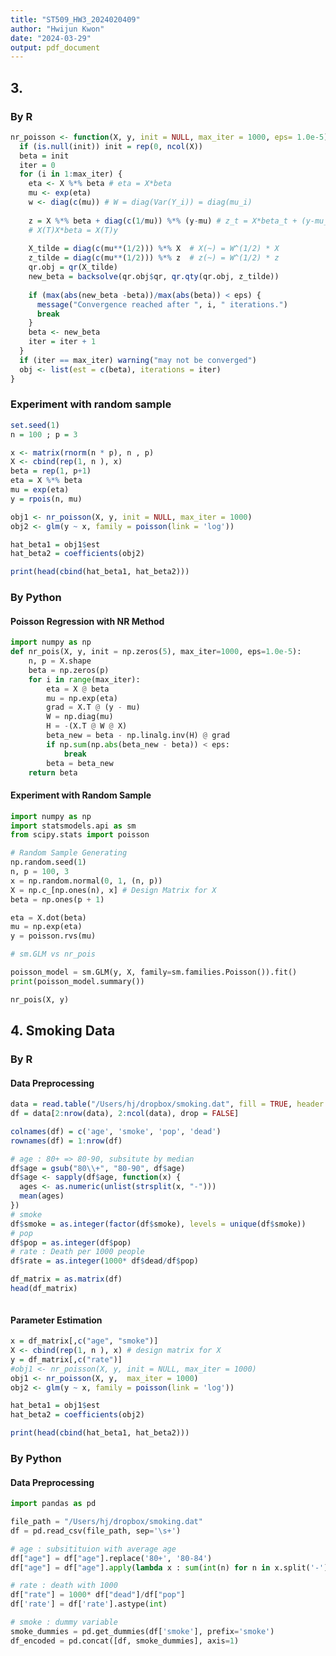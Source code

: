 ```yaml
---
title: "ST509_HW3_2024020409"
author: "Hwijun Kwon"
date: "2024-03-29"
output: pdf_document
---
```


## 3.
### By R

```r
nr_poisson <- function(X, y, init = NULL, max_iter = 1000, eps= 1.0e-5) {
  if (is.null(init)) init = rep(0, ncol(X))
  beta = init
  iter = 0
  for (i in 1:max_iter) {
    eta <- X %*% beta # eta = X*beta
    mu <- exp(eta)
    w <- diag(c(mu)) # W = diag(Var(Y_i)) = diag(mu_i)
    
    z = X %*% beta + diag(c(1/mu)) %*% (y-mu) # z_t = X*beta_t + (y-mu_t)/W_t
    # X(T)X*beta = X(T)y
    
    X_tilde = diag(c(mu**(1/2))) %*% X  # X(~) = W^(1/2) * X
    z_tilde = diag(c(mu**(1/2))) %*% z  # z(~) = W^(1/2) * z
    qr.obj = qr(X_tilde)
    new_beta = backsolve(qr.obj$qr, qr.qty(qr.obj, z_tilde))
    
    if (max(abs(new_beta -beta))/max(abs(beta)) < eps) {
      message("Convergence reached after ", i, " iterations.")
      break
    }
    beta <- new_beta
    iter = iter + 1
  }
  if (iter == max_iter) warning("may not be converged")
  obj <- list(est = c(beta), iterations = iter)
}

```

### Experiment with random sample
```r
set.seed(1)
n = 100 ; p = 3

x <- matrix(rnorm(n * p), n , p)
X <- cbind(rep(1, n ), x)
beta = rep(1, p+1)
eta = X %*% beta
mu = exp(eta)
y = rpois(n, mu)

obj1 <- nr_poisson(X, y, init = NULL, max_iter = 1000)
obj2 <- glm(y ~ x, family = poisson(link = 'log'))

hat_beta1 = obj1$est
hat_beta2 = coefficients(obj2)

print(head(cbind(hat_beta1, hat_beta2)))
```
### By Python

#### Poisson Regression with NR Method
```python
import numpy as np
def nr_pois(X, y, init = np.zeros(5), max_iter=1000, eps=1.0e-5):
    n, p = X.shape
    beta = np.zeros(p)  
    for i in range(max_iter):
        eta = X @ beta
        mu = np.exp(eta)
        grad = X.T @ (y - mu)
        W = np.diag(mu)
        H = -(X.T @ W @ X)
        beta_new = beta - np.linalg.inv(H) @ grad
        if np.sum(np.abs(beta_new - beta)) < eps:
            break
        beta = beta_new
    return beta
```

#### Experiment with Random Sample
```python
import numpy as np
import statsmodels.api as sm
from scipy.stats import poisson

# Random Sample Generating
np.random.seed(1)  
n, p = 100, 3
x = np.random.normal(0, 1, (n, p))
X = np.c_[np.ones(n), x] # Design Matrix for X
beta = np.ones(p + 1)

eta = X.dot(beta)
mu = np.exp(eta)
y = poisson.rvs(mu)

# sm.GLM vs nr_pois

poisson_model = sm.GLM(y, X, family=sm.families.Poisson()).fit()
print(poisson_model.summary())

nr_pois(X, y)
```


## 4. Smoking Data
### By R
#### Data Preprocessing
```r

data = read.table("/Users/hj/dropbox/smoking.dat", fill = TRUE, header = FALSE)
df = data[2:nrow(data), 2:ncol(data), drop = FALSE]

colnames(df) = c('age', 'smoke', 'pop', 'dead')
rownames(df) = 1:nrow(df)
```

```r
# age : 80+ => 80-90, subsitute by median
df$age = gsub("80\\+", "80-90", df$age)
df$age <- sapply(df$age, function(x) {
  ages <- as.numeric(unlist(strsplit(x, "-")))
  mean(ages)
})
# smoke
df$smoke = as.integer(factor(df$smoke), levels = unique(df$smoke)) 
# pop
df$pop = as.integer(df$pop)
# rate : Death per 1000 people
df$rate = as.integer(1000* df$dead/df$pop)

df_matrix = as.matrix(df)
head(df_matrix)
```

```r

```

#### Parameter Estimation
```r
x = df_matrix[,c("age", "smoke")]
X <- cbind(rep(1, n ), x) # design matrix for X
y = df_matrix[,c("rate")]
#obj1 <- nr_poisson(X, y, init = NULL, max_iter = 1000)
obj1 <- nr_poisson(X, y,  max_iter = 1000)
obj2 <- glm(y ~ x, family = poisson(link = 'log'))

hat_beta1 = obj1$est
hat_beta2 = coefficients(obj2)

print(head(cbind(hat_beta1, hat_beta2)))
```


### By Python

#### Data Preprocessing
```python
import pandas as pd

file_path = "/Users/hj/dropbox/smoking.dat"
df = pd.read_csv(file_path, sep='\s+')

# age : subsitituion with average age
df["age"] = df["age"].replace('80+', '80-84')
df["age"] = df["age"].apply(lambda x : sum(int(n) for n in x.split('-'))/2)

# rate : death with 1000 
df["rate"] = 1000* df["dead"]/df["pop"]
df['rate'] = df['rate'].astype(int)

# smoke : dummy variable
smoke_dummies = pd.get_dummies(df['smoke'], prefix='smoke')
df_encoded = pd.concat([df, smoke_dummies], axis=1)

```

